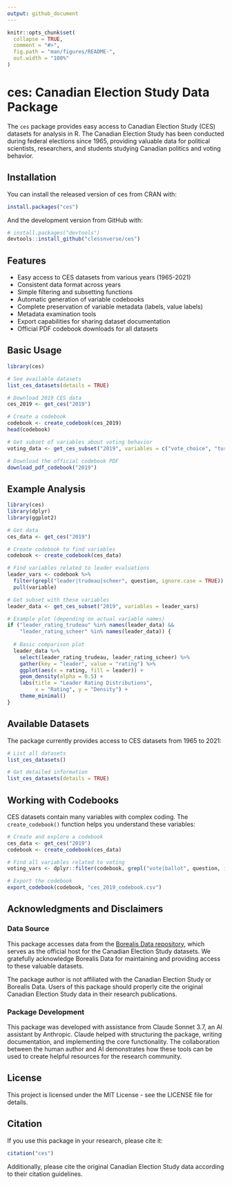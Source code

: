 ```yaml
---
output: github_document
---
```


<!-- README.md is generated from README.Rmd. Please edit that file -->

```r
knitr::opts_chunk$set(
  collapse = TRUE,
  comment = "#>",
  fig.path = "man/figures/README-",
  out.width = "100%"
)
```

# ces: Canadian Election Study Data Package

<!-- badges: start -->
<!-- badges: end -->

The `ces` package provides easy access to Canadian Election Study (CES) datasets for analysis in R. The Canadian Election Study has been conducted during federal elections since 1965, providing valuable data for political scientists, researchers, and students studying Canadian politics and voting behavior.

## Installation

You can install the released version of ces from CRAN with:

```r
install.packages("ces")
```

And the development version from GitHub with:

```r
# install.packages("devtools")
devtools::install_github("clessnverse/ces")
```

## Features

- Easy access to CES datasets from various years (1965-2021)
- Consistent data format across years
- Simple filtering and subsetting functions
- Automatic generation of variable codebooks
- Complete preservation of variable metadata (labels, value labels)
- Metadata examination tools
- Export capabilities for sharing dataset documentation
- Official PDF codebook downloads for all datasets

## Basic Usage

```r
library(ces)

# See available datasets
list_ces_datasets(details = TRUE)

# Download 2019 CES data
ces_2019 <- get_ces("2019")

# Create a codebook
codebook <- create_codebook(ces_2019)
head(codebook)

# Get subset of variables about voting behavior
voting_data <- get_ces_subset("2019", variables = c("vote_choice", "turnout"))

# Download the official codebook PDF
download_pdf_codebook("2019")
```

## Example Analysis

```r
library(ces)
library(dplyr)
library(ggplot2)

# Get data
ces_data <- get_ces("2019")

# Create codebook to find variables
codebook <- create_codebook(ces_data)

# Find variables related to leader evaluations
leader_vars <- codebook %>%
  filter(grepl("leader|trudeau|scheer", question, ignore.case = TRUE)) %>%
  pull(variable)

# Get subset with these variables
leader_data <- get_ces_subset("2019", variables = leader_vars)

# Example plot (depending on actual variable names)
if ("leader_rating_trudeau" %in% names(leader_data) && 
    "leader_rating_scheer" %in% names(leader_data)) {
  
  # Basic comparison plot
  leader_data %>%
    select(leader_rating_trudeau, leader_rating_scheer) %>%
    gather(key = "leader", value = "rating") %>%
    ggplot(aes(x = rating, fill = leader)) +
    geom_density(alpha = 0.5) +
    labs(title = "Leader Rating Distributions",
         x = "Rating", y = "Density") +
    theme_minimal()
}
```

## Available Datasets

The package currently provides access to CES datasets from 1965 to 2021:

```r
# List all datasets
list_ces_datasets()

# Get detailed information
list_ces_datasets(details = TRUE)
```

## Working with Codebooks

CES datasets contain many variables with complex coding. The `create_codebook()` function helps you understand these variables:

```r
# Create and explore a codebook
ces_data <- get_ces("2019")
codebook <- create_codebook(ces_data)

# Find all variables related to voting
voting_vars <- dplyr::filter(codebook, grepl("vote|ballot", question, ignore.case = TRUE))

# Export the codebook
export_codebook(codebook, "ces_2019_codebook.csv")
```

## Acknowledgments and Disclaimers

### Data Source
This package accesses data from the [Borealis Data repository](https://borealisdata.ca/), which serves as the official host for the Canadian Election Study datasets. We gratefully acknowledge Borealis Data for maintaining and providing access to these valuable datasets.

The package author is not affiliated with the Canadian Election Study or Borealis Data. Users of this package should properly cite the original Canadian Election Study data in their research publications.

### Package Development
This package was developed with assistance from Claude Sonnet 3.7, an AI assistant by Anthropic. Claude helped with structuring the package, writing documentation, and implementing the core functionality. The collaboration between the human author and AI demonstrates how these tools can be used to create helpful resources for the research community.

## License

This project is licensed under the MIT License - see the LICENSE file for details.

## Citation

If you use this package in your research, please cite it:

```r
citation("ces")
```

Additionally, please cite the original Canadian Election Study data according to their citation guidelines.